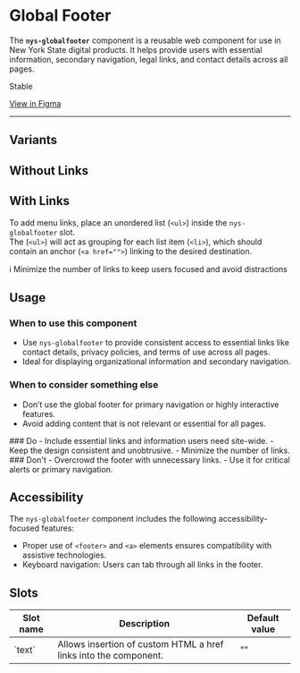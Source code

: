 
<Meta of={NysGlobalFooterStories} title="Components/GlobalFooter/Documentation" />

# Global Footer

The **`nys-globalfooter`** component is a reusable web component for use in New York State digital products. It helps provide users with essential information, secondary navigation, legal links, and contact details across all pages.

<p className="pill pill--stable">Stable</p>

<p className="pill pill--uikit"><a target="_blank" href="https://www.figma.com/design/0ogYpymUPQQfhELthntNbt/%F0%9F%92%A0-NYS-%2F-Excelsior-Components-(Alpha)?node-id=958-1045&p=f&m=dev">View in Figma</a></p>

***

<Canvas of={NysGlobalFooterStories.Basic} />

<Controls />

## Variants
## Without Links
<Canvas of={NysGlobalFooterStories.WithoutLinks} />

## With Links
To add menu links, place an unordered list (`<ul>`) inside the `nys-globalfooter` slot. \
The (`<ul>`) will act as grouping for each list item (`<li>`), which should contain an anchor (`<a href="">`) linking to the desired destination.

ℹ️ Minimize the number of links to keep users focused and avoid distractions
<Canvas of={NysGlobalFooterStories.WithLinks} />

## Usage 

### When to use this component
  - Use `nys-globalfooter` to provide consistent access to essential links like contact details, privacy policies, and terms of use across all pages.
  - Ideal for displaying organizational information and secondary navigation.

### When to consider something else
  - Don’t use the global footer for primary navigation or highly interactive features.
  - Avoid adding content that is not relevant or essential for all pages.

<div className="nys-grid-row nys-grid-gap-lg">
  <div className="nys-mobile-lg:nys-grid-col">
    <div className="usage-card usage-card--do">
      ### <nys-icon name="check_circle" color="--var(nys-color-success)" /> Do 
      - Include essential links and information users need site-wide.
      - Keep the design consistent and unobtrusive.
      - Minimize the number of links.
    </div>
  </div>
  <div className="nys-mobile-lg:nys-grid-col">
    <div className="usage-card usage-card--dont">
      ### <nys-icon name="error" color="--var(nys-color-warning)" /> Don't
      - Overcrowd the footer with unnecessary links.
      - Use it for critical alerts or primary navigation.
    </div>
  </div>
</div>


## Accessibility

The `nys-globalfooter` component includes the following accessibility-focused features:

- Proper use of `<footer>` and `<a>` elements ensures compatibility with assistive technologies.
- Keyboard navigation: Users can tab through all links in the footer.

## Slots
<table>
    <thead>
    <tr>
        <th>Slot name</th>
        <th>Description</th>
        <th>Default value</th>
    </tr>
    </thead>
    <tbody>
    <tr>
        <td>`text`</td>
        <td>Allows insertion of custom HTML a href links into the component.</td>
        <td>""</td>
    </tr>
    </tbody>
</table>
